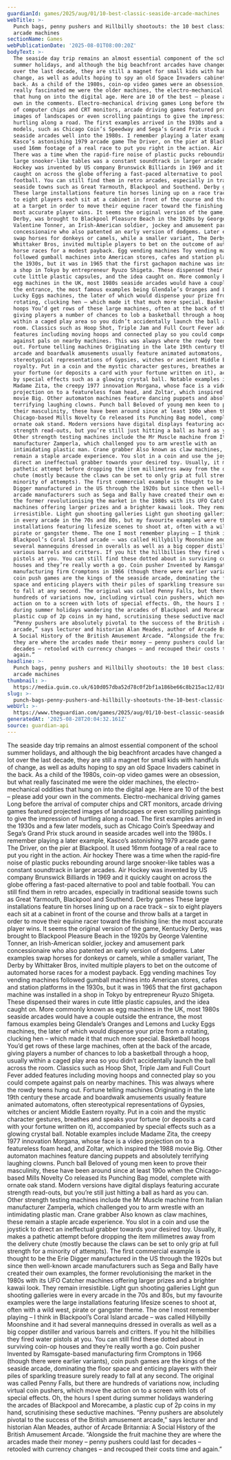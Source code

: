 ```yaml
---
guardianId: games/2025/aug/01/10-best-classic-seaside-arcade-machines
webTitle: >-
  Punch bags, penny pushers and Hillbilly shootouts: the 10 best classic seaside
  arcade machines
sectionName: Games
webPublicationDate: '2025-08-01T08:00:20Z'
bodyText: >-
  The seaside day trip remains an almost essential component of the school
  summer holidays, and although the big beachfront arcades have changed a lot
  over the last decade, they are still a magnet for small kids with handfuls of
  change, as well as adults hoping to spy an old Space Invaders cabinet in the
  back. As a child of the 1980s, coin-op video games were an obsession, but what
  really fascinated me were the older machines, the electro-mechanical oddities
  that hung on into the digital age. Here are 10 of the best – please add your
  own in the comments. Electro-mechanical driving games Long before the arrival
  of computer chips and CRT monitors, arcade driving games featured projected
  images of landscapes or even scrolling paintings to give the impression of
  hurtling along a road. The first examples arrived in the 1930s and a few later
  models, such as Chicago Coin’s Speedway and Sega’s Grand Prix stuck around in
  seaside arcades well into the 1980s. I remember playing a later example,
  Kasco’s astonishing 1979 arcade game The Driver, on the pier at Blackpool. It
  used 16mm footage of a real race to put you right in the action. Air hockey
  There was a time when the rapid-fire noise of plastic pucks rebounding around
  large snooker-like tables was a constant soundtrack in larger arcades. Air
  Hockey was invented by US company Brunswick Billiards in 1969 and it quickly
  caught on across the globe offering a fast-paced alternative to pool and table
  football. You can still find them in retro arcades, especially in traditional
  seaside towns such as Great Yarmouth, Blackpool and Southend. Derby games
  These large installations feature tin horses lining up on a race track – six
  to eight players each sit at a cabinet in front of the course and throw balls
  at a target in order to move their equine racer toward the finishing line: the
  most accurate player wins. It seems the original version of the game, Kentucky
  Derby, was brought to Blackpool Pleasure Beach in the 1920s by George
  Valentine Tonner, an Irish-American soldier, jockey and amusement park
  concessionaire who also patented an early version of dodgems. Later examples
  swap horses for donkeys or camels, while a smaller variant, The Derby by
  Whittaker Bros, invited multiple players to bet on the outcome of automated
  horse races for a modest payback. Egg vending machines Toy vending machines
  followed gumball machines into American stores, cafes and station platforms in
  the 1930s, but it was in 1965 that the first gachapon machine was installed in
  a shop in Tokyo by entrepreneur Ryuzo Shigeta. These dispensed their wares in
  cute little plastic capsules, and the idea caught on. More commonly known as
  egg machines in the UK, most 1980s seaside arcades would have a couple outside
  the entrance, the most famous examples being Glendale’s Oranges and Lemons and
  Lucky Eggs machines, the later of which would dispense your prize from a
  rotating, clucking hen – which made it that much more special. Basketball
  hoops You’d get rows of these large machines, often at the back of the arcade,
  giving players a number of chances to lob a basketball through a hoop, usually
  within a caged play area so you didn’t accidentally launch the ball across the
  room. Classics such as Hoop Shot, Triple Jam and Full Court Fever added
  features including moving hoops and connected play so you could compete
  against pals on nearby machines. This was always where the rowdy teens hung
  out. Fortune telling machines Originating in the late 19th century these
  arcade and boardwalk amusements usually feature animated automatons, often
  stereotypical representations of Gypsies, witches or ancient Middle Eastern
  royalty. Put in a coin and the mystic character gestures, breathes and speaks
  your fortune (or deposits a card with your fortune written on it), accompanied
  by special effects such as a glowing crystal ball. Notable examples include
  Madame Zita, the creepy 1977 innovation Morgana, whose face is a video
  projection on to a featureless foam head, and Zoltar, which inspired the 1988
  movie Big. Other automaton machines feature dancing puppets and absolutely
  terrifying laughing clowns. Punch ball Beloved of young men keen to prove
  their masculinity, these have been around since at least 190o when the
  Chicago-based Mills Novelty Co released its Punching Bag model, complete with
  ornate oak stand. Modern versions have digital displays featuring accurate
  strength read-outs, but you’re still just hitting a ball as hard as you can.
  Other strength testing machines include the Mr Muscle machine from Italian
  manufacturer Zamperla, which challenged you to arm wrestle with an
  intimidating plastic man. Crane grabber Also known as claw machines, these
  remain a staple arcade experience. You slot in a coin and use the joystick to
  direct an ineffectual grabber towards your desired toy. Usually, it makes a
  pathetic attempt before dropping the item millimetres away from the delivery
  chute (mostly because the claws can be set to only grip at full strength for a
  minority of attempts). The first commercial example is thought to be the Erie
  Digger manufactured in the US through the 1920s but since then well-known
  arcade manufacturers such as Sega and Bally have created their own examples,
  the former revolutionising the market in the 1980s with its UFO Catcher
  machines offering larger prizes and a brighter kawaii look. They remain
  irresistible. Light gun shooting galleries Light gun shooting galleries were
  in every arcade in the 70s and 80s, but my favourite examples were the large
  installations featuring lifesize scenes to shoot at, often with a wild west,
  pirate or gangster theme. The one I most remember playing – I think in
  Blackpool’s Coral Island arcade – was called Hillybilly Moonshine and it had
  several mannequins dressed in overalls as well as a big copper distiller and
  various barrels and critters. If you hit the hillbillies they fired water
  pistols at you. You can still find these dotted about in surviving coin-op
  houses and they’re really worth a go. Coin pusher Invented by Ramsgate-based
  manufacturing firm Cromptons in 1966 (though there were earlier variants),
  coin push games are the kings of the seaside arcade, dominating the floor
  space and enticing players with their piles of sparkling treasure surely ready
  to fall at any second. The original was called Penny Falls, but there are
  hundreds of variations now, including virtual coin pushers, which move the
  action on to a screen with lots of special effects. Oh, the hours I spent
  during summer holidays wandering the arcades of Blackpool and Morecambe, a
  plastic cup of 2p coins in my hand, scrutinising these seductive machines.
  “Penny pushers are absolutely pivotal to the success of the British amusement
  arcade,” says lecturer and historian Alan Meades, author of Arcade Britannia:
  A Social History of the British Amusement Arcade. “Alongside the fruit machine
  they are where the arcades made their money – penny pushers could last for
  decades – retooled with currency changes – and recouped their costs time and
  again.”
headline: >-
  Punch bags, penny pushers and Hillbilly shootouts: the 10 best classic seaside
  arcade machines
thumbnail: >-
  https://media.guim.co.uk/610d057dba52d78c0f2bf1a186be66c8b215ac12/816_0_4682_3749/500.jpg
slug: >-
  punch-bags-penny-pushers-and-hillbilly-shootouts-the-10-best-classic-seaside-arcade-machines
webUrl: >-
  https://www.theguardian.com/games/2025/aug/01/10-best-classic-seaside-arcade-machines
generatedAt: '2025-08-28T20:04:32.161Z'
source: guardian-api
---
```

The seaside day trip remains an almost essential component of the school summer holidays, and although the big beachfront arcades have changed a lot over the last decade, they are still a magnet for small kids with handfuls of change, as well as adults hoping to spy an old Space Invaders cabinet in the back. As a child of the 1980s, coin-op video games were an obsession, but what really fascinated me were the older machines, the electro-mechanical oddities that hung on into the digital age. Here are 10 of the best – please add your own in the comments. Electro-mechanical driving games Long before the arrival of computer chips and CRT monitors, arcade driving games featured projected images of landscapes or even scrolling paintings to give the impression of hurtling along a road. The first examples arrived in the 1930s and a few later models, such as Chicago Coin’s Speedway and Sega’s Grand Prix stuck around in seaside arcades well into the 1980s. I remember playing a later example, Kasco’s astonishing 1979 arcade game The Driver, on the pier at Blackpool. It used 16mm footage of a real race to put you right in the action. Air hockey There was a time when the rapid-fire noise of plastic pucks rebounding around large snooker-like tables was a constant soundtrack in larger arcades. Air Hockey was invented by US company Brunswick Billiards in 1969 and it quickly caught on across the globe offering a fast-paced alternative to pool and table football. You can still find them in retro arcades, especially in traditional seaside towns such as Great Yarmouth, Blackpool and Southend. Derby games These large installations feature tin horses lining up on a race track – six to eight players each sit at a cabinet in front of the course and throw balls at a target in order to move their equine racer toward the finishing line: the most accurate player wins. It seems the original version of the game, Kentucky Derby, was brought to Blackpool Pleasure Beach in the 1920s by George Valentine Tonner, an Irish-American soldier, jockey and amusement park concessionaire who also patented an early version of dodgems. Later examples swap horses for donkeys or camels, while a smaller variant, The Derby by Whittaker Bros, invited multiple players to bet on the outcome of automated horse races for a modest payback. Egg vending machines Toy vending machines followed gumball machines into American stores, cafes and station platforms in the 1930s, but it was in 1965 that the first gachapon machine was installed in a shop in Tokyo by entrepreneur Ryuzo Shigeta. These dispensed their wares in cute little plastic capsules, and the idea caught on. More commonly known as egg machines in the UK, most 1980s seaside arcades would have a couple outside the entrance, the most famous examples being Glendale’s Oranges and Lemons and Lucky Eggs machines, the later of which would dispense your prize from a rotating, clucking hen – which made it that much more special. Basketball hoops You’d get rows of these large machines, often at the back of the arcade, giving players a number of chances to lob a basketball through a hoop, usually within a caged play area so you didn’t accidentally launch the ball across the room. Classics such as Hoop Shot, Triple Jam and Full Court Fever added features including moving hoops and connected play so you could compete against pals on nearby machines. This was always where the rowdy teens hung out. Fortune telling machines Originating in the late 19th century these arcade and boardwalk amusements usually feature animated automatons, often stereotypical representations of Gypsies, witches or ancient Middle Eastern royalty. Put in a coin and the mystic character gestures, breathes and speaks your fortune (or deposits a card with your fortune written on it), accompanied by special effects such as a glowing crystal ball. Notable examples include Madame Zita, the creepy 1977 innovation Morgana, whose face is a video projection on to a featureless foam head, and Zoltar, which inspired the 1988 movie Big. Other automaton machines feature dancing puppets and absolutely terrifying laughing clowns. Punch ball Beloved of young men keen to prove their masculinity, these have been around since at least 190o when the Chicago-based Mills Novelty Co released its Punching Bag model, complete with ornate oak stand. Modern versions have digital displays featuring accurate strength read-outs, but you’re still just hitting a ball as hard as you can. Other strength testing machines include the Mr Muscle machine from Italian manufacturer Zamperla, which challenged you to arm wrestle with an intimidating plastic man. Crane grabber Also known as claw machines, these remain a staple arcade experience. You slot in a coin and use the joystick to direct an ineffectual grabber towards your desired toy. Usually, it makes a pathetic attempt before dropping the item millimetres away from the delivery chute (mostly because the claws can be set to only grip at full strength for a minority of attempts). The first commercial example is thought to be the Erie Digger manufactured in the US through the 1920s but since then well-known arcade manufacturers such as Sega and Bally have created their own examples, the former revolutionising the market in the 1980s with its UFO Catcher machines offering larger prizes and a brighter kawaii look. They remain irresistible. Light gun shooting galleries Light gun shooting galleries were in every arcade in the 70s and 80s, but my favourite examples were the large installations featuring lifesize scenes to shoot at, often with a wild west, pirate or gangster theme. The one I most remember playing – I think in Blackpool’s Coral Island arcade – was called Hillybilly Moonshine and it had several mannequins dressed in overalls as well as a big copper distiller and various barrels and critters. If you hit the hillbillies they fired water pistols at you. You can still find these dotted about in surviving coin-op houses and they’re really worth a go. Coin pusher Invented by Ramsgate-based manufacturing firm Cromptons in 1966 (though there were earlier variants), coin push games are the kings of the seaside arcade, dominating the floor space and enticing players with their piles of sparkling treasure surely ready to fall at any second. The original was called Penny Falls, but there are hundreds of variations now, including virtual coin pushers, which move the action on to a screen with lots of special effects. Oh, the hours I spent during summer holidays wandering the arcades of Blackpool and Morecambe, a plastic cup of 2p coins in my hand, scrutinising these seductive machines. “Penny pushers are absolutely pivotal to the success of the British amusement arcade,” says lecturer and historian Alan Meades, author of Arcade Britannia: A Social History of the British Amusement Arcade. “Alongside the fruit machine they are where the arcades made their money – penny pushers could last for decades – retooled with currency changes – and recouped their costs time and again.”
